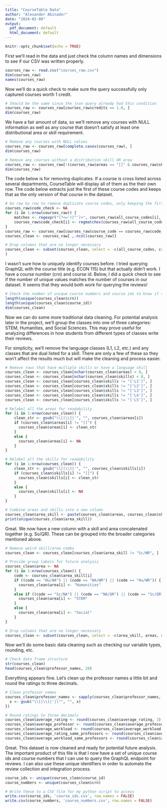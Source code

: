 ```yaml
---
title: "CourseTable Data"
author: "Alexander Abinader"
date: "2024-02-09"
output:
  pdf_document: default
  html_document: default
---
```


```r
knitr::opts_chunk$set(echo = TRUE)
```

First we'll read in the data and just check the column names and dimensions to see if our CSV was written properly.

```r

courses_raw <- read.csv("courses_raw.csv")
dim(courses_raw)
names(courses_raw)

```

Now we'll do a quick check to make sure the query successfully only captured courses worth 1 credit.

```r

# Should be the same since the json query already had this condition
courses_raw <- courses_raw[courses_raw$credits == 1.0, ]
dim(courses_raw)

```

We have a fair amount of data, so we'll remove any courses with NULL information as well as any course that doesn't
satisfy at least one distributional area or skill requirement.

```r

# Remove any courses with NULL values
courses_raw <- courses_raw[complete.cases(courses_raw), ]
dim(courses_raw)

# Remove any courses without a distribution skill OR area
courses_raw <- courses_raw[!(courses_raw$areas == "[]" & courses_raw$skills == "[]"), ]
dim(courses_raw)

```

The code below is for removing duplicates. If a course is cross listed across several departments, CourseTable will
display all of them as the their own row. The code below extracts just the first of these course codes and keeps that
as the only version of that course in the dataset.

```r

# Go row by row to remove duplicate course codes, only keeping the first code
courses_raw$code_check <- NA
for (i in 1:nrow(courses_raw)) {
    matches <- regexpr("(?<=')[^']+", courses_raw$all_course_codes[i], perl = TRUE)
    courses_raw$code_check[i] <- regmatches(courses_raw$all_course_codes[i], matches)
}
courses_raw <- courses_raw[courses_raw$course_code == courses_raw$code_check, ]
courses_clean <- courses_raw[ ,-ncol(courses_raw)]

```

```r

# Drop columns that are no longer necessary
courses_clean <- subset(courses_clean, select = -c(all_course_codes, credits, school)
)

```

I wasn't sure how to uniquely identify courses before. I tried querying GraphQL with the course title (e.g. ECON 115) but
that actually didn't work. I have a course number (crn) and course id. Below, I did a quick check to see if the number of
unique values matches the number of courses in our dataset. It seems that they would both work for querying the reviews!

```r

# Check the number of unique course numbers and course ids to know if they can be used for querying the reviews
length(unique(courses_clean$crn))
length(unique(courses_clean$course_id))
dim(courses_clean)

```

Now we can do some more traditional data cleaning. For potential analysis later in the project, we'll group the classes
into one of three categories: STEM, Humanities, and Social Sciences. This may prove useful for analyzing differences in
how students from different types of classes write their reviews.

For simplicity, we'll remove the language classes (L1, L2, etc.) and any classes that are dual listed for a skill. There
are only a few of these so they won't affect the results much but will make the cleaning and process easier.

```r

# Remove rows that have multiple skills or have a language skill
courses_clean <- courses_clean[nchar(courses_clean$areas) < 8, ]
courses_clean <- courses_clean[nchar(courses_clean$skills) < 8, ]
courses_clean <- courses_clean[courses_clean$skills != "['L1']", ]
courses_clean <- courses_clean[courses_clean$skills != "['L2']", ]
courses_clean <- courses_clean[courses_clean$skills != "['L3']", ]
courses_clean <- courses_clean[courses_clean$skills != "['L4']", ]
courses_clean <- courses_clean[courses_clean$skills != "['L5']", ]

# Relabel all the areas for readability
for (i in 1:nrow(courses_clean)) {
    clean_str <- gsub("\\[|\\]|'", "", courses_clean$areas[i])
    if (courses_clean$areas[i] != "[]") {
      courses_clean$areas[i] <- clean_str
    }
    else {
      courses_clean$areas[i] <- NA
    }
}

# Relabel all the skills for readability
for (i in 1:nrow(courses_clean)) {
    clean_str <- gsub("\\[|\\]|'", "", courses_clean$skills[i])
    if (courses_clean$skills[i] != "[]") {
      courses_clean$skills[i] <- clean_str
    }
    else {
      courses_clean$skills[i] <- NA
    }
}

# Combine areas and skills into a new column
courses_clean$area_skill <- paste(courses_clean$areas, courses_clean$skills, sep = "/")
print(unique(courses_clean$area_skill))

```

Great. We now have a new column with a skill and area concatenated together (e.g. So/QR). These can be
grouped into the broader categories mentioned above.

```r

# Remove weird skill/area combo
courses_clean <- courses_clean[courses_clean$area_skill != "Sc/WR", ]

# Provide group labels for future analysis
courses_clean$area <- NA
for (i in 1:nrow(courses_clean)) {
    code <- courses_clean$area_skill[i]
    if ((code == "Hu/NA") || (code == "NA/WR") || (code == "Hu/WR")) {
      courses_clean$area[i] <- "Humanities"
    }
    else if ((code == "Sc/NA") || (code == "NA/QR") || (code == "Sc/QR")) {
      courses_clean$area[i] <- "STEM"
    }
    else {
      courses_clean$area[i] <- "Social"
    }
}

# Drop columns that are no longer necessary
courses_clean <- subset(courses_clean, select = -c(area_skill, areas, skills))

```

Now we'll do some basic data cleaning such as checking our variable types, rounding, etc.

```r

# Check data frame structure
str(courses_clean)
head(courses_clean$professor_names, 20)

```

Everything appears fine. Let's clean up the professor names a little bit and round the ratings to three decimals.

```r

# Clean professor names
courses_clean$professor_names <- sapply(courses_clean$professor_names, function(x) {
  x <- gsub("\\[|\\]|'|\"", "", x)
})

# Round ratings to three decimals
courses_clean$average_rating <- round(courses_clean$average_rating, 3)
courses_clean$average_professor <- round(courses_clean$average_professor, 3)
courses_clean$average_workload <- round(courses_clean$average_workload, 3)
courses_clean$average_rating_same_professors <- round(courses_clean$average_rating_same_professors, 3)
courses_clean$average_workload_same_professors <- round(courses_clean$average_workload_same_professors, 3)

```

Great. This dataset is now cleaned and ready for potential future analysis. The important product of this file is that I now
have a set of unique course ids and course numbers that I can use to query the GraphQL endpoint for reviews. I can also use
these unique identifiers in order to automate the review collection and integration process.

```r

course_ids <- unique(courses_clean$course_id)
course_numbers <- unique(courses_clean$crn)

# Write these to a CSV file for my python script to access
write.csv(course_ids, 'course_ids.csv', row.names = FALSE)
write.csv(course_numbers, 'course_numbers.csv', row.names = FALSE)

```


